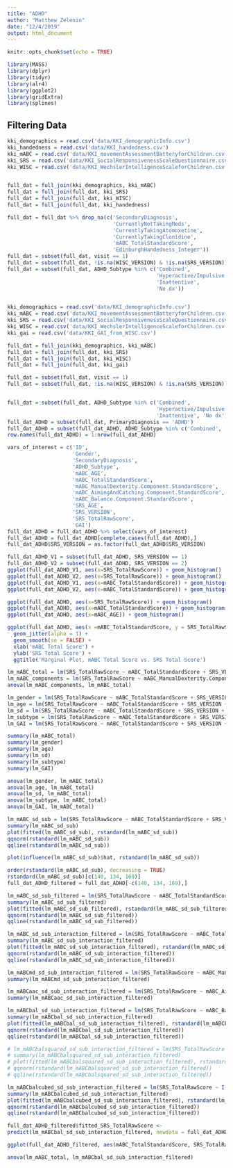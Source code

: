 ```yaml
---
title: "ADHD"
author: "Matthew Zelenin"
date: "12/4/2019"
output: html_document
---
```


```r
knitr::opts_chunk$set(echo = TRUE)
```

```r
library(MASS)
library(dplyr)
library(tidyr)
library(alr4)
library(ggplot2)
library(gridExtra)
library(splines)
```

## Filtering Data

```r
kki_demographics = read.csv('data/KKI_demographicInfo.csv')
kki_handedness = read.csv('data/KKI_handedness.csv')
kki_mABC = read.csv('data/KKI_movementAssessmentBatteryforChildren.csv')
kki_SRS = read.csv('data/KKI_SocialResponsivenessScaleQuestionnaire.csv')
kki_WISC = read.csv('data/KKI_WechslerIntelligenceScaleforChildren.csv')


full_dat = full_join(kki_demographics, kki_mABC)
full_dat = full_join(full_dat, kki_SRS)
full_dat = full_join(full_dat, kki_WISC)
full_dat = full_join(full_dat, kki_handedness)
```

```r
full_dat = full_dat %>% drop_na(c('SecondaryDiagnosis', 
                                  'CurrentlyNotTakingMeds', 
                                  'CurrentlyTakingAtomoxetine', 
                                  'CurrentlyTakingClonidine', 
                                  'mABC_TotalStandardScore', 
                                  'EdinburghHandedness_Integer'))
full_dat = subset(full_dat, visit == 1)
full_dat = subset(full_dat, !is.na(WISC_VERSION) & !is.na(SRS_VERSION))
full_dat = subset(full_dat, ADHD_Subtype %in% c('Combined', 
                                                'Hyperactive/Impulsive', 
                                                'Inattentive', 
                                                'No dx'))
```



```r

```



```r
kki_demographics = read.csv('data/KKI_demographicInfo.csv')
kki_mABC = read.csv('data/KKI_movementAssessmentBatteryforChildren.csv')
kki_SRS = read.csv('data/KKI_SocialResponsivenessScaleQuestionnaire.csv')
kki_WISC = read.csv('data/KKI_WechslerIntelligenceScaleforChildren.csv')
kki_gai = read.csv('data/KKI_GAI_from_WISC.csv')

full_dat = full_join(kki_demographics, kki_mABC)
full_dat = full_join(full_dat, kki_SRS)
full_dat = full_join(full_dat, kki_WISC)
full_dat = full_join(full_dat, kki_gai)

full_dat = subset(full_dat, visit == 1)
full_dat = subset(full_dat, !is.na(WISC_VERSION) & !is.na(SRS_VERSION))


full_dat = subset(full_dat, ADHD_Subtype %in% c('Combined', 
                                                'Hyperactive/Impulsive', 
                                                'Inattentive', 'No dx'))
full_dat_ADHD = subset(full_dat, PrimaryDiagnosis == 'ADHD')
full_dat_ADHD = subset(full_dat_ADHD, ADHD_Subtype %in% c('Combined', 'Inattentive'))
row.names(full_dat_ADHD) = 1:nrow(full_dat_ADHD)

vars_of_interest = c('ID',
                     'Gender',
                     'SecondaryDiagnosis',
                     'ADHD_Subtype',
                     'mABC_AGE',
                     'mABC_TotalStandardScore',
                     'mABC_ManualDexterity.Component.StandardScore',
                     'mABC_AimingAndCatching.Component.StandardScore',
                     'mABC_Balance.Component.StandardScore',
                     'SRS_AGE',
                     'SRS_VERSION',
                     'SRS_TotalRawScore',
                     'GAI')
full_dat_ADHD = full_dat_ADHD %>% select(vars_of_interest)
full_dat_ADHD = full_dat_ADHD[complete.cases(full_dat_ADHD),]
full_dat_ADHD$SRS_VERSION = as.factor(full_dat_ADHD$SRS_VERSION)
```

```r
full_dat_ADHD_V1 = subset(full_dat_ADHD, SRS_VERSION == 1)
full_dat_ADHD_V2 = subset(full_dat_ADHD, SRS_VERSION == 2)
ggplot(full_dat_ADHD_V1, aes(x=SRS_TotalRawScore)) + geom_histogram()
ggplot(full_dat_ADHD_V2, aes(x=SRS_TotalRawScore)) + geom_histogram()
ggplot(full_dat_ADHD_V1, aes(x=mABC_TotalStandardScore)) + geom_histogram()
ggplot(full_dat_ADHD_V2, aes(x=mABC_TotalStandardScore)) + geom_histogram()
```

```r
ggplot(full_dat_ADHD, aes(x=SRS_TotalRawScore)) + geom_histogram()
ggplot(full_dat_ADHD, aes(x=mABC_TotalStandardScore)) + geom_histogram()
ggplot(full_dat_ADHD, aes(x=mABC_AGE)) + geom_histogram()
```

```r
ggplot(full_dat_ADHD, aes(x =mABC_TotalStandardScore, y = SRS_TotalRawScore, color = SRS_VERSION)) + geom_point() +
  geom_jitter(alpha = 1) + 
  geom_smooth(se = FALSE) +
  xlab('mABC Total Score') +
  ylab('SRS Total Score') +
  ggtitle('Marginal Plot, mABC Total Score vs. SRS Total Score')
```

```r
lm_mABC_total = lm(SRS_TotalRawScore ~ mABC_TotalStandardScore + SRS_VERSION, full_dat_ADHD)
lm_mABC_components = lm(SRS_TotalRawScore ~ mABC_ManualDexterity.Component.StandardScore + mABC_AimingAndCatching.Component.StandardScore + mABC_Balance.Component.StandardScore + SRS_VERSION, full_dat_ADHD)
anova(lm_mABC_components, lm_mABC_total)
```

```r
lm_gender = lm(SRS_TotalRawScore ~ mABC_TotalStandardScore + SRS_VERSION + Gender, full_dat_ADHD)
lm_age = lm(SRS_TotalRawScore ~ mABC_TotalStandardScore + SRS_VERSION + mABC_AGE, full_dat_ADHD)
lm_sd = lm(SRS_TotalRawScore ~ mABC_TotalStandardScore + SRS_VERSION + SecondaryDiagnosis, full_dat_ADHD)
lm_subtype = lm(SRS_TotalRawScore ~ mABC_TotalStandardScore + SRS_VERSION + ADHD_Subtype, full_dat_ADHD)
lm_GAI = lm(SRS_TotalRawScore ~ mABC_TotalStandardScore + SRS_VERSION + GAI, full_dat_ADHD)

summary(lm_mABC_total)
summary(lm_gender)
summary(lm_age)
summary(lm_sd)
summary(lm_subtype)
summary(lm_GAI)
```

```r
anova(lm_gender, lm_mABC_total)
anova(lm_age, lm_mABC_total)
anova(lm_sd, lm_mABC_total)
anova(lm_subtype, lm_mABC_total)
anova(lm_GAI, lm_mABC_total)
```

```r
lm_mABC_sd_sub = lm(SRS_TotalRawScore ~ mABC_TotalStandardScore + SRS_VERSION + SecondaryDiagnosis + ADHD_Subtype, full_dat_ADHD)
summary(lm_mABC_sd_sub)
plot(fitted(lm_mABC_sd_sub), rstandard(lm_mABC_sd_sub))
qqnorm(rstandard(lm_mABC_sd_sub))
qqline(rstandard(lm_mABC_sd_sub))
```

```r
plot(influence(lm_mABC_sd_sub)$hat, rstandard(lm_mABC_sd_sub))
```

```r
order(rstandard(lm_mABC_sd_sub), decreasing = TRUE)
rstandard(lm_mABC_sd_sub)[c(140, 134, 169)]
full_dat_ADHD_filtered = full_dat_ADHD[-c(140, 134, 169),]
```

```r
lm_mABC_sd_sub_filtered = lm(SRS_TotalRawScore ~ mABC_TotalStandardScore + SRS_VERSION + SecondaryDiagnosis + ADHD_Subtype, full_dat_ADHD_filtered)
summary(lm_mABC_sd_sub_filtered)
plot(fitted(lm_mABC_sd_sub_filtered), rstandard(lm_mABC_sd_sub_filtered))
qqnorm(rstandard(lm_mABC_sd_sub_filtered))
qqline(rstandard(lm_mABC_sd_sub_filtered))
```

```r
lm_mABC_sd_sub_interaction_filtered = lm(SRS_TotalRawScore ~ mABC_TotalStandardScore + SRS_VERSION + SecondaryDiagnosis * ADHD_Subtype, full_dat_ADHD_filtered)
summary(lm_mABC_sd_sub_interaction_filtered)
plot(fitted(lm_mABC_sd_sub_interaction_filtered), rstandard(lm_mABC_sd_sub_interaction_filtered))
qqnorm(rstandard(lm_mABC_sd_sub_interaction_filtered))
qqline(rstandard(lm_mABC_sd_sub_interaction_filtered))
```

```r
lm_mABCmd_sd_sub_interaction_filtered = lm(SRS_TotalRawScore ~ mABC_ManualDexterity.Component.StandardScore + SRS_VERSION + SecondaryDiagnosis * ADHD_Subtype, full_dat_ADHD_filtered)
summary(lm_mABCmd_sd_sub_interaction_filtered)
```

```r
lm_mABCaac_sd_sub_interaction_filtered = lm(SRS_TotalRawScore ~ mABC_AimingAndCatching.Component.StandardScore + SRS_VERSION + SecondaryDiagnosis * ADHD_Subtype, full_dat_ADHD_filtered)
summary(lm_mABCaac_sd_sub_interaction_filtered)
```

```r
lm_mABCbal_sd_sub_interaction_filtered = lm(SRS_TotalRawScore ~ mABC_Balance.Component.StandardScore + SRS_VERSION + SecondaryDiagnosis * ADHD_Subtype, full_dat_ADHD)
summary(lm_mABCbal_sd_sub_interaction_filtered)
plot(fitted(lm_mABCbal_sd_sub_interaction_filtered), rstandard(lm_mABCbal_sd_sub_interaction_filtered))
qqnorm(rstandard(lm_mABCbal_sd_sub_interaction_filtered))
qqline(rstandard(lm_mABCbal_sd_sub_interaction_filtered))
```

```r
# lm_mABCbalsquared_sd_sub_interaction_filtered = lm(SRS_TotalRawScore ~ I(mABC_Balance.Component.StandardScore^2) + SRS_VERSION + SecondaryDiagnosis * ADHD_Subtype, full_dat_ADHD_filtered)
# summary(lm_mABCbalsquared_sd_sub_interaction_filtered)
# plot(fitted(lm_mABCbalsquared_sd_sub_interaction_filtered), rstandard(lm_mABCbalsquared_sd_sub_interaction_filtered))
# qqnorm(rstandard(lm_mABCbalsquared_sd_sub_interaction_filtered))
# qqline(rstandard(lm_mABCbalsquared_sd_sub_interaction_filtered))
```

```r
lm_mABCbalcubed_sd_sub_interaction_filtered = lm(SRS_TotalRawScore ~ I(mABC_Balance.Component.StandardScore^3) + SRS_VERSION + SecondaryDiagnosis * ADHD_Subtype, full_dat_ADHD)
summary(lm_mABCbalcubed_sd_sub_interaction_filtered)
plot(fitted(lm_mABCbalcubed_sd_sub_interaction_filtered), rstandard(lm_mABCbalcubed_sd_sub_interaction_filtered))
qqnorm(rstandard(lm_mABCbalcubed_sd_sub_interaction_filtered))
qqline(rstandard(lm_mABCbalcubed_sd_sub_interaction_filtered))
```

```r
full_dat_ADHD_filtered$fitted_SRS_TotalRawScore <- 
predict(lm_mABCbal_sd_sub_interaction_filtered, newdata = full_dat_ADHD_filtered)

ggplot(full_dat_ADHD_filtered, aes(mABC_TotalStandardScore, SRS_TotalRawScore)) + geom_point() + geom_jitter() + geom_smooth() + geom_smooth(aes(mABC_TotalStandardScore, fitted_SRS_TotalRawScore), full_dat_ADHD_filtered, method = 'lm', col = 'red', lty = 2)
```


```r
anova(lm_mABC_total, lm_mABCbal_sd_sub_interaction_filtered)
```
